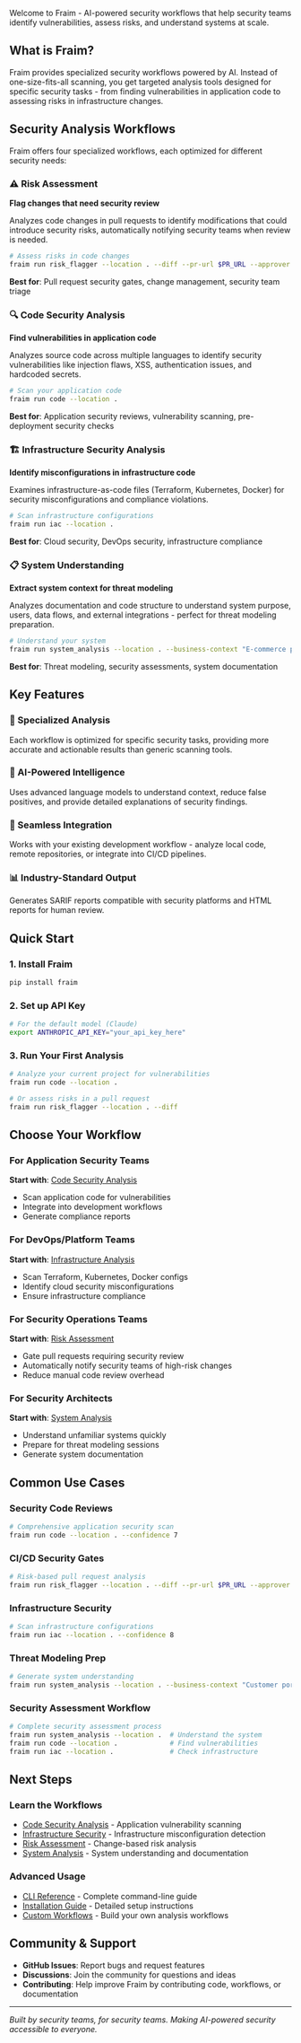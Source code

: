 Welcome to Fraim - AI-powered security workflows that help security teams identify vulnerabilities, assess risks, and understand systems at scale.

## What is Fraim?

Fraim provides specialized security workflows powered by AI. Instead of one-size-fits-all scanning, you get targeted analysis tools designed for specific security tasks - from finding vulnerabilities in application code to assessing risks in infrastructure changes.

## Security Analysis Workflows

Fraim offers four specialized workflows, each optimized for different security needs:

### ⚠️ Risk Assessment
**Flag changes that need security review**

Analyzes code changes in pull requests to identify modifications that could introduce security risks, automatically notifying security teams when review is needed.

```bash
# Assess risks in code changes
fraim run risk_flagger --location . --diff --pr-url $PR_URL --approver security-team
```

**Best for**: Pull request security gates, change management, security team triage

### 🔍 Code Security Analysis
**Find vulnerabilities in application code**

Analyzes source code across multiple languages to identify security vulnerabilities like injection flaws, XSS, authentication issues, and hardcoded secrets.

```bash
# Scan your application code
fraim run code --location .
```

**Best for**: Application security reviews, vulnerability scanning, pre-deployment security checks

### 🏗️ Infrastructure Security Analysis  
**Identify misconfigurations in infrastructure code**

Examines infrastructure-as-code files (Terraform, Kubernetes, Docker) for security misconfigurations and compliance violations.

```bash
# Scan infrastructure configurations
fraim run iac --location .
```

**Best for**: Cloud security, DevOps security, infrastructure compliance

### 📋 System Understanding
**Extract system context for threat modeling**

Analyzes documentation and code structure to understand system purpose, users, data flows, and external integrations - perfect for threat modeling preparation.

```bash
# Understand your system
fraim run system_analysis --location . --business-context "E-commerce platform"
```

**Best for**: Threat modeling, security assessments, system documentation

## Key Features

### 🎯 Specialized Analysis
Each workflow is optimized for specific security tasks, providing more accurate and actionable results than generic scanning tools.

### 🤖 AI-Powered Intelligence
Uses advanced language models to understand context, reduce false positives, and provide detailed explanations of security findings.

### 🔗 Seamless Integration
Works with your existing development workflow - analyze local code, remote repositories, or integrate into CI/CD pipelines.

### 📊 Industry-Standard Output
Generates SARIF reports compatible with security platforms and HTML reports for human review.

## Quick Start

### 1. Install Fraim
```bash
pip install fraim
```

### 2. Set up API Key
```bash
# For the default model (Claude)
export ANTHROPIC_API_KEY="your_api_key_here"
```

### 3. Run Your First Analysis
```bash
# Analyze your current project for vulnerabilities
fraim run code --location .

# Or assess risks in a pull request
fraim run risk_flagger --location . --diff
```

## Choose Your Workflow

### For Application Security Teams
**Start with**: [Code Security Analysis](workflows/code.mdx)
- Scan application code for vulnerabilities
- Integrate into development workflows
- Generate compliance reports

### For DevOps/Platform Teams  
**Start with**: [Infrastructure Analysis](workflows/iac.mdx)
- Scan Terraform, Kubernetes, Docker configs
- Identify cloud security misconfigurations
- Ensure infrastructure compliance

### For Security Operations Teams
**Start with**: [Risk Assessment](workflows/risk_flagger.mdx)
- Gate pull requests requiring security review
- Automatically notify security teams of high-risk changes
- Reduce manual code review overhead

### For Security Architects
**Start with**: [System Analysis](workflows/system_analysis.mdx)
- Understand unfamiliar systems quickly
- Prepare for threat modeling sessions
- Generate system documentation

## Common Use Cases

### Security Code Reviews
```bash
# Comprehensive application security scan
fraim run code --location . --confidence 7
```

### CI/CD Security Gates
```bash
# Risk-based pull request analysis
fraim run risk_flagger --location . --diff --pr-url $PR_URL --approver security-team
```

### Infrastructure Security
```bash
# Scan infrastructure configurations
fraim run iac --location . --confidence 8
```

### Threat Modeling Prep
```bash
# Generate system understanding
fraim run system_analysis --location . --business-context "Customer portal application"
```

### Security Assessment Workflow
```bash
# Complete security assessment process
fraim run system_analysis --location .  # Understand the system
fraim run code --location .             # Find vulnerabilities  
fraim run iac --location .              # Check infrastructure
```

## Next Steps

### Learn the Workflows
- [Code Security Analysis](workflows/code.mdx) - Application vulnerability scanning
- [Infrastructure Security](workflows/iac.mdx) - Infrastructure misconfiguration detection
- [Risk Assessment](workflows/risk_flagger.mdx) - Change-based risk analysis
- [System Analysis](workflows/system_analysis.mdx) - System understanding and documentation

### Advanced Usage
- [CLI Reference](usage.mdx) - Complete command-line guide
- [Installation Guide](installation.md) - Detailed setup instructions
- [Custom Workflows](workflows/custom-workflows.mdx) - Build your own analysis workflows

## Community & Support

- **GitHub Issues**: Report bugs and request features
- **Discussions**: Join the community for questions and ideas
- **Contributing**: Help improve Fraim by contributing code, workflows, or documentation

---

*Built by security teams, for security teams. Making AI-powered security accessible to everyone.*
